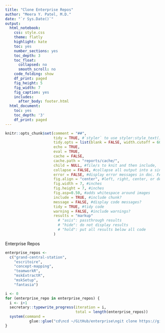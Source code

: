 ```yaml
---
title: "Clone Enterprise Repos"
author: "Meera Y. Patel, M.D."
date: "`r Sys.Date()`"
output:
  html_notebook:
    css: style.css
    theme: flatly
    highlight: kate
    toc: yes
    number_sections: yes
    toc_depth: 3
    toc_float:
      collapsed: no
      smooth_scroll: no
    code_folding: show
    df_print: paged
    fig_height: 5
    fig_width: 7
    fig_caption: yes
    includes:
      after_body: footer.html
  html_document:
    toc: yes
    toc_depth: '3'
    df_print: paged
---
```


```r
knitr::opts_chunk$set(comment = "##",
                      tidy = TRUE, #`styler` to use styler:style_text() to reformat code
                      tidy.opts = list(blank = FALSE, width.cutoff = 60),
                      echo = TRUE,
                      eval = TRUE,
                      cache = FALSE,
                      cache.path = "reports/cache/",
                      child = NULL, #file/s to knit and then include,
                      collapse = FALSE, #collapse all output into a single block,
                      error = FALSE, #display error messages in doc. FALSE stops render when error is thrown
                      fig.align = "center", #left, right, center, or default
                      fig.width = 7, #inches
                      fig.height = 7, #inches
                      fig.asp=0.50, #adds whitespace around images
                      include = TRUE, #include chunk?
                      message = FALSE, #display code messages?
                      tidy = TRUE, #tidy code 
                      warning = FALSE, #include warnings?
                      results = "markup"
                        # "asis": passthrough results
                        # "hide": do not display results 
                        # "hold": put all results below all code
                      )
```
  
Enterprise Repos 

```r
enterprise_repos <-
  c("grand-central-station",
    "escritoire",
    "concept-mapping",
    "teamworkR",
    "mskExtractR",
    "mskSetup",
    "fantasia")

i <- 0
for (enterprise_repo in enterprise_repos) {
  i <- i+1
  secretary::typewrite_progress(iteration = i,
                                total = length(enterprise_repos))
  system(command = 
           glue::glue("cd\ncd ~/GitHub/enterprise\ngit clone https://github.mskcc.org/patelm9/{enterprise_repo}.git"))
}
```

